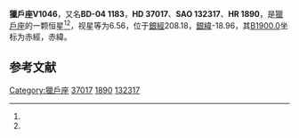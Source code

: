 {{Starbox begin
| name = 獵戶座V1046
}}
{{Starbox observe
| epoch = [[J2000.0|J2000.0]]
| constell = [[獵戶座|獵戶座]]<ref name=SIMBAD>{{cite web
 | url=http://simbad.u-strasbg.fr/simbad/sim-id?Ident=HR+1890
 | title=Pulsating variable Star
 | publisher=Centre de Données astronomiques de Strasbourg
 | work=SIMBAD
 | accessdate=2012-07-13
 | archive-date=2019-07-13
 | archive-url=https://web.archive.org/web/20190713145222/http://simbad.u-strasbg.fr/simbad/sim-id?Ident=HR+1890
 | dead-url=no
 }}</ref><ref name=DATA>{{cite web
 | url=http://vizier.u-strasbg.fr/viz-bin/VizieR-5?-out.add=.&-source=5050&-corr=PK=HR&-out.max=9999&HR=1890
 | title=VizieR Detailed Page
 | accessdate=2012-07-13
 | archive-date=2016-03-04
 | archive-url=https://web.archive.org/web/20160304231340/http://vizier.u-strasbg.fr/viz-bin/VizieR-5?-out.add=.&-source=5050&-corr=PK=HR&-out.max=9999&HR=1890
 | dead-url=no
 }}</ref>
| 星官 = 
| ra = {{RA|5|35|21.8}}<ref name=SIMBAD /><ref name=DATA />
| dec = {{DEC|-4|29|36}}<ref name=SIMBAD /><ref name=DATA />
| appmag_v = 6.56<ref name=SIMBAD /><ref name=DATA />
}}
{{Starbox character
| class = B1.5V<ref name=SIMBAD /><ref name=DATA />
| b-v = -0.13<ref name=SIMBAD /><ref name=DATA />
| u-b = -0.77<ref name=SIMBAD /><ref name=DATA />
| r-i = -0.13<ref name=SIMBAD /><ref name=DATA />
| variable = 
}}
{{Starbox astrometry
| radial_v = -0.77
| prop_mo_ra = 29
| parallax = 
| p_error = 
}}
{{Starbox catalog
| names =BD-04 1183，[[SAO星表|SAO]] 132317，[[HD星表|HD]] 37017，[[HR星表|HR]] 1890}}
{{Starbox reference |Simbad=HR+1890}}
{{Starbox end}}

'''獵戶座V1046'''，又名'''BD-04 1183'''，'''HD 37017'''、'''SAO 132317'''、'''HR 1890'''，是[[獵戶座|獵戶座]]的一颗恒星<ref name=SIMBAD /><ref name=DATA />，视星等为6.56，位于[[銀道座標系|銀經]]208.18，[[銀道座標系|銀緯]]-18.96，其[[B1900.0|B1900.0]]坐标为赤經{{RA|5|30|25}}，赤緯{{DEC|-4|-18.96|36}}。

== 参考文献 ==
{{reflist}}

{{star-stub}}

{{獵戶座恒星}}
[[Category:獵戶座|Category:獵戶座]]
[[Category:HD和HDE天體|37017]]
[[Category:HR天體|1890]]
[[Category:SAO天體|132317]]